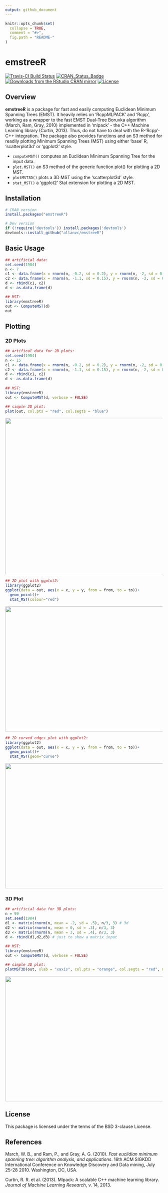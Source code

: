 ```yaml
---
output: github_document
---
```


<!-- README.md is generated from README.Rmd. Please edit that file -->

```r
knitr::opts_chunk$set(
  collapse = TRUE,
  comment = "#>",
  fig.path = "README-"
)
```


# emstreeR

<!-- # emstreeR <img src="man/figures/logo.png" align="right" /> -->
<!-- [![Downloads](http://cranlogs.r-pkg.org/badges/emstreeR?color=brightgreen)](http://www.r-pkg.org/pkg/emstreeR) -->
<!-- one space after links to display badges side by side -->

[![Travis-CI Build Status](https://travis-ci.org/allanvc/emstreeR.svg?branch=master)](https://travis-ci.org/allanvc/emstreeR) 
[![CRAN_Status_Badge](https://www.r-pkg.org/badges/version/emstreeR)](https://cran.r-project.org/package=emstreeR) 
[![Downloads from the RStudio CRAN mirror](https://cranlogs.r-pkg.org/badges/grand-total/emstreeR)](https://cran.r-project.org/package=emstreeR) 
[![License](https://img.shields.io/badge/License-BSD%203--Clause-blue.svg?style=flat-square)](https://opensource.org/licenses/BSD-3-Clause) 

## Overview

**emstreeR** is a package for fast and easily computing Euclidean Minimum Spanning Trees (EMST). It heavily relies on 'RcppMLPACK' and 'Rcpp', working as a wrapper to the fast EMST Dual-Tree Boruvka algorithm (March, Ram, Gray, 2010) implemented in 'mlpack' - the C++ Machine Learning library (Curtin, 2013). Thus, do not have to deal with the R-'Rcpp'-C++ integration. The package also provides functions and an S3 method for readily plotting Minimum Spanning Trees (MST) using either 'base' R, 'scatterplot3d' or 'ggplot2' style.

* `computeMST()` computes an Euclidean Minimum Spanning Tree for the input data.
* `plot.MST()` an S3 method of the generic function plot() for plotting a 2D MST.
* `plotMST3D()` plots a 3D MST using the 'scatterplot3d' style.
* `stat_MST()` a 'ggplot2' Stat extension for plotting a 2D MST.

## Installation

```r
# CRAN version
install.packages("emstreeR")

# Dev version
if (!require('devtools')) install.packages('devtools')
devtools::install_github("allanvc/emstreeR")
```


## Basic Usage

```r
## artificial data:
set.seed(1984)
n <- 7
c1 <- data.frame(x = rnorm(n, -0.2, sd = 0.2), y = rnorm(n, -2, sd = 0.2))
c2 <- data.frame(x = rnorm(n, -1.1, sd = 0.15), y = rnorm(n, -2, sd = 0.3)) 
d <- rbind(c1, c2)
d <- as.data.frame(d)

## MST:
library(emstreeR)
out <- ComputeMST(d)
out

```


## Plotting

### 2D Plots

```r
## artifical data for 2D plots:
set.seed(1984)
n <- 15
c1 <- data.frame(x = rnorm(n, -0.2, sd = 0.2), y = rnorm(n, -2, sd = 0.2))
c2 <- data.frame(x = rnorm(n, -1.1, sd = 0.15), y = rnorm(n, -2, sd = 0.3)) 
d <- rbind(c1, c2)
d <- as.data.frame(d)
  
## MST:
library(emstreeR)
out <- ComputeMST(d, verbose = FALSE)
```

```r
## simple 2D plot:
plot(out, col.pts = "red", col.segts = "blue")
```

<img src="man/figures/README-plot-1.png" width="650" height="500">

```r
## 2D plot with ggplot2:
library(ggplot2)
ggplot(data = out, aes(x = x, y = y, from = from, to = to))+ 
  geom_point()+ 
  stat_MST(colour="red")
```

<img src="man/figures/README-statMST-1.png" width="600" height="400">

```r
## 2D curved edges plot with ggplot2:
library(ggplot2)
ggplot(data = out, aes(x = x, y = y, from = from, to = to))+ 
  geom_point()+ 
  stat_MST(geom="curve")

```

<img src="man/figures/README-statMST_curved-1.png" width="600" height="400">


### 3D Plot

```r
## artificial data for 3D plots:
n = 99
set.seed(1984)
d1 <- matrix(rnorm(n, mean = -2, sd = .5), n/3, 3) # 3d
d2 <- matrix(rnorm(n, mean = 0, sd = .3), n/3, 3)
d3 <- matrix(rnorm(n, mean = 3, sd = .4), n/3, 3)
d <- rbind(d1,d2,d3) # just to show a matrix input
  
## MST:
library(emstreeR)
out <- ComputeMST(d, verbose = FALSE)
```  

```r
## simple 3D plot:
plotMST3D(out, xlab = "xaxis", col.pts = "orange", col.segts = "red", main = "Just a MST 3D plot")
```

<img src="man/figures/README-plotMST3D-1.png" width="600" height="400">


## License

This package is licensed under the terms of the BSD 3-clause License.


## References

March, W. B., and Ram, P., and Gray, A. G. (2010). *Fast euclidian minimum 
spanning tree: algorithm analysis, and applications*. 16th ACM SIGKDD 
International Conference on Knowledge Discovery and Data mining, July 
25-28 2010. Washington, DC, USA. \doi{10.1145/1835804.1835882}

Curtin, R. R. et al. (2013). Mlpack: A scalable C++ machine learning 
library. *Journal of Machine Learning Research*, v. 14, 2013.